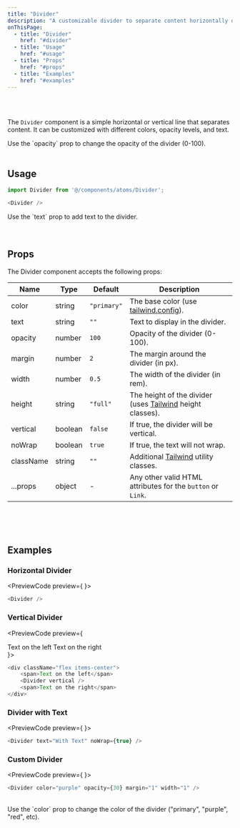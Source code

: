 ```yaml
---
title: "Divider"
description: "A customizable divider to separate content horizontally or vertically"
onThisPage:
  - title: "Divider"
    href: "#divider"
  - title: "Usage"
    href: "#usage"
  - title: "Props"
    href: "#props"
  - title: "Examples"
    href: "#examples"
---
```


<div id="divider" />

<br/>

<div className="flex flex-col w-full items-center justify-center">
    <Divider color="primary" />
    <Divider color="purple" />
    <Divider color="orange" />
    <Divider text="With Text" />
    <Divider color="red" />
    <Divider color="green" />
    <Divider color="blue" />
</div>

<br />

The `Divider` component is a simple horizontal or vertical line that separates content. It can be customized with different colors, opacity levels, and text.

<Tip>
    Use the `opacity` prop to change the opacity of the divider (0-100).
</Tip>

<br/>
<br/>
<Divider />

<div id="usage" />

## Usage

```javascript
import Divider from '@/components/atoms/Divider';

<Divider />
```

<Info>
    Use the `text` prop to add text to the divider.
</Info>

<br/>
<br/>
<br/>
<Divider />

<div id="props" />

## Props

The Divider component accepts the following props:

| Name      | Type    | Default     | Description                                                                                      |
|-----------|---------|-------------|--------------------------------------------------------------------------------------------------|
| color     | string  | `"primary"` | The base color (use [tailwind.config](/docs/tutorials/config)).                                  |
| text      | string  | `""`        | Text to display in the divider.                                                                  |
| opacity   | number  | `100`       | Opacity of the divider (0-100).                                                                  |
| margin    | number  | `2`         | The margin around the divider (in px).                                                           |
| width     | number  | `0.5`       | The width of the divider (in rem).                                                               |
| height    | string  | `"full"`    | The height of the divider (uses [Tailwind](https://tailwindcss.com/docs/height) height classes). |
| vertical  | boolean | `false`     | If true, the divider will be vertical.                                                           |
| noWrap    | boolean | `true`      | If true, the text will not wrap.                                                                 |
| className | string  | `""`        | Additional [Tailwind](https://tailwindcss.com) utility classes.                                  |
| ...props  | object  | -           | Any other valid HTML attributes for the `button` or `Link`.                                      |

<br/>
<br/>
<br/>
<Divider />

<div id="examples" />

## Examples

### Horizontal Divider
<PreviewCode preview={
    <Divider />
}>
```javascript
<Divider />
```
</PreviewCode>

### Vertical Divider
<PreviewCode preview={
    <div className="flex items-center">
        <span>Text on the left</span>
        <Divider vertical />
        <span>Text on the right</span>
    </div>
}>
```javascript
<div className="flex items-center">
    <span>Text on the left</span>
    <Divider vertical />
    <span>Text on the right</span>
</div>
```
</PreviewCode>

### Divider with Text
<PreviewCode preview={
    <Divider text="With Text" noWrap={true} />
}>
```javascript
<Divider text="With Text" noWrap={true} />
```
</PreviewCode>

### Custom Divider
<PreviewCode preview={
    <Divider color="purple" opacity={30} margin="1" width="1" />
}>
```javascript
<Divider color="purple" opacity={30} margin="1" width="1" />
```
</PreviewCode>

<br />

<Tip>
    Use the `color` prop to change the color of the divider
    (<span className="text-primary-500">"primary"</span>, <span className="text-purple-500">"purple"</span>, <span className="text-red-500">"red"</span>, etc).
</Tip>

<br />
<br />
<br />